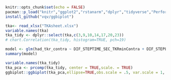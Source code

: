 ```r
knitr::opts_chunk$set(echo = FALSE)
pacman::p_load("knitr","ggplot2","rstanarm","dplyr","tidyverse","PerformanceAnalytics", "grid","gridExtra","readxl","ggbiplot","devtools")
install_github("vqv/ggbiplot")

```


```r
tka<- read_xlsx("TKAsheet.xlsx")
variable.names(tka)
tka_tidy <- dplyr::select(tka,c(3,9,10,14,17,20,23))
# chart.Correlation(tka_tidy, histogram=TRUE, pch=19)
```


```r
model <- glm(had_tkr_contra ~ DIF_STEPTIME_SEC_TKRminContra + DIF_STEPLENGTH_CM_TKRminContra +  DIF_CYCLETIME_SEC_TKRminContra + DIF_STRIDE_LENGTH_TKRmin_Contra, data = tka)
summary(model)
```

```r
variable.names(tka_tidy)
tka_pca <- prcomp(tka_tidy, center = TRUE,scale. = TRUE)
ggbiplot::ggbiplot(tka_pca,ellipse=TRUE,obs.scale = .5, var.scale = 1, labels=rownames(tka_pca), groups=tka_tidy$had_tkr_contra)
```


